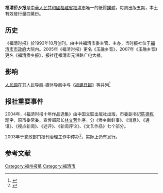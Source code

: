 {{Infobox Newspaper
| name                = 福清侨乡报
| image               = 
| caption             = 
| type                = 類型
| format              = 版式
| owners              = 福清侨乡报报社
| publisher           = 
| editor              = 
| chiefeditor         = 
| assoceditor         = 
| staff               = 
| foundation          = 1993年10月，原名《福清时报》，后更名《玉融乡音》，2007年更名《福清侨乡报》
| ceased publication  = 2003年
| political           = 
| language            = [[简体中文|简体中文]]
| price               = 
| headquarters        = [[福建省|福建省]][[福清市|福清市]][[元洪路|元洪路]]广电大楼10层。
| circulation         = 
| ISSN                = CN35-0060
| website             = http://www.fqqxb.com  
}}

'''福清侨乡报'''是[[中華人民共和國|中華人民共和國]][[福建省|福建省]][[福清市|福清市]]唯一的紙質[[媒體|媒體]]，每周出版五期，本土有效發行量四萬份。

==历史==
《福清时报》於1993年10月创刊，由中共福清市委主管、主办，当时报社位于[[福清市|福清市]][[市政府|市政府]]大院内。2005年《福清时报》更名《玉融乡音》，2007年《玉融乡音》更名《福清侨乡报》，报社迁福清市元洪路广电大楼。

==影响==
<!--扩充中 2009-12-11-->
[[人民网|人民网]]在其人民导航-媒体导航中与《[[福建日报|福建日报]]》等并列<ref name="people.com 导航">{{cite web  | publisher =  | title =人民导航  | url =http://www.people.com.cn/item/rmdh/media.htm    | accessdate =2009-12-11  }}</ref> 
==报社重要事件==
2004年，《福清时报十年作品选集》由中国文联出版社出版，市委副书记[[陈德栋|陈德栋]]题字，原市委常委、宣传部部长[[林文芳|林文芳]]作序。分《侨乡新鲜事》、《消息》、《通讯》、《视点新闻》、《述评》、《新闻评论》、《文艺作品》七个部分。

2003年于党政部门报刊治理工作中停办<ref name="people.com">{{cite news  | url =http://www.southcn.com/news/china/zgkx/200311280161.htm  | title =治理工作取得阶段性成果 全国677种报刊停办  | work =来源：人民日报 |publisher=southcn.com 南方网| date =2003年11月28日  | accessdate =2009年12月11日  }}</ref>，实际上仍有发行。

==参考文献==
<div class="references-small">
<references></references>
</div>

[[Category:福州报纸|Category:福州报纸]]
[[Category:福清市|Category:福清市]]